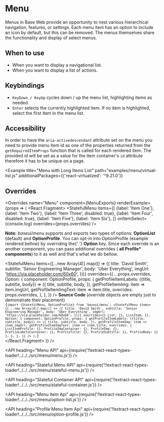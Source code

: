 <!--
Copyright (c) 2018-2019 Uber Technologies, Inc.

This source code is licensed under the MIT license found in the
LICENSE file in the root directory of this source tree.
-->





# Menu

Menus in Base Web provide an opportunity to nest various hierarchical navigation, features, or
settings. Each menu item has an option to include an icon by default, but this can be removed.
The menus themselves share the functionality and display of select menus.

## When to use

- When you want to display a navigational list.
- When you want to display a list of actions.

## Keybindings

- `KeyDown / KeyUp` cycles down / up the menu list, highlighting items as needed.
- `Enter` selects the currently highlighted item. If no item is highlighted, select the first item in the menu list.

## Accessibility

In order to have the `aria-activedescendant` attribute set on the menu you need to provide menu item id
as one of the properties returned from the `getRequiredItemProps` function that is called for each rendered item.
The provided id will be set as a value for the item container's `id` attribute therefore it has to be unique on a page.

<Example title="Menu Basic Usage" path="examples/menu/basic.js">
  <Basic />
</Example>

<Example title="Menu with Compact Menu Items" path="examples/menu/compact.js">
  <Compact />
</Example>

<Example title="Menu with Profile Menu" path="examples/menu/profile.js">
  <Profile />
</Example>

<Example title="Menu Stateful example" path="examples/menu/stateful.js">
  <Stateful />
</Example>

<Example title="Menu with Child Menu" path="examples/menu/child.js">
  <Child />
</Example>

<Example
  title="Menu with Long Items List"
  path="examples/menu/virtual-list.js"
  additionalPackages={{'react-virtualized': '^9.21.0'}}
>
  <VirtualList />
</Example>

## Overrides

<Overrides
  name="Menu"
  component={MenuExports}
  renderExample={props => (
    <React.Fragment>
      <Block marginBottom="scale600">
        <StatefulMenu
          items={[
            {label: 'Item One'},
            {label: 'Item Two'},
            {label: 'Item Three', disabled: true},
            {label: 'Item Four', disabled: true},
            {label: 'Item Five'},
            {label: 'Item Six'},
          ]}
          onItemSelect={console.log}
          overrides={props.overrides}
        />
      </Block>
      <p>
        <b>Note:</b> <i>baseui/menu</i> supports and exports two types of
        options: <b>OptionList</b> (default) and <b>OptionProfile</b>. You can
        opt-in into OptionProfile (example rendered bellow) by overriding the{' '}
        <strong>Option</strong> key. Since each override is an another
        component, you can pass additional overrides (
        <strong>all Profile* components</strong>) to it as well and that's what
        we do bellow.
      </p>
      <StatefulMenu
        items={[...new Array(4)].map(() => ({
          title: 'David Smith',
          subtitle: 'Senior Engineering Manager',
          body: 'Uber Everything',
          imgUrl: 'https://via.placeholder.com/60x60',
        }))}
        overrides={{
          ...props.overrides,
          Option: {
            component: OptionProfile,
            props: {
              getProfileItemLabels: ({title, subtitle, body}) => ({
                title,
                subtitle,
                body,
              }),
              getProfileItemImg: item => item.imgUrl,
              getProfileItemImgText: item => item.title,
              overrides: props.overrides,
            },
          },
        }}
      />
      <Block marginTop="scale600" marginBottom="scale600">
        <strong>Source Code</strong> (override objects are empty just to
        demonstrate their placement)
      </Block>
      <Code>
        {`import {StatefulMenu, OptionProfile} from 'baseui/menu';
  <StatefulMenu
    items={[...new Array(4)].map(() => ({
      title: 'David Smith',
      subtitle: 'Senior Engineering Manager',
      body: 'Uber Everything',
      imgUrl: 'https://via.placeholder.com/60x60',
    }))}
    overrides={{
      List: {},
      ListItem: {},
      Option: {
        component: OptionProfile,
        props: {
          getProfileItemLabels: ({title, subtitle, body}) => ({
            title,
            subtitle,
            body,
          }),
          getProfileItemImg: item => item.imgUrl,
          getProfileItemImgText: item => item.title,
          overrides: {
            ListItemProfile: {},
            ProfileImgContainer: {},
            ProfileImg: {},
            ProfileLabelsContainer: {},
            ProfileTitle: {},
            ProfileSubtitle: {},
            ProfileBody: {}
          },
        },
      },
    }}
  />
);`}
      </Code>
    </React.Fragment>
  )}
/>

<API
  heading="Menu API"
  api={require('!!extract-react-types-loader!../../../src/menu/menu.js')}
/>

<API
  heading="Stateful Menu API"
  api={require('!!extract-react-types-loader!../../../src/menu/stateful-menu.js')}
/>

<API
  heading="Stateful Container API"
  api={require('!!extract-react-types-loader!../../../src/menu/stateful-container.js')}
/>

<API
  heading="Menu Item Api"
  api={require('!!extract-react-types-loader!../../../src/menu/option-list.js')}
/>

<API
  heading="Profile Menu Item Api"
  api={require('!!extract-react-types-loader!../../../src/menu/option-profile.js')}
/>
